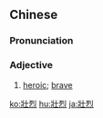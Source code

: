 {{also|壮烈}}
==Chinese==
{{zh-forms|s=壮烈}}

===Pronunciation===
{{zh-pron
|m=zhuàngliè
|c=zong3 lit6
|mn=qz,xm,zz:chòng-lia̍t
|cat=a
}}

===Adjective===
{{zh-adj}}

# {{lb|zh|Advanced Mandarin}} [[heroic]]; [[brave]]

[[ko:壯烈]]
[[hu:壯烈]]
[[ja:壯烈]]